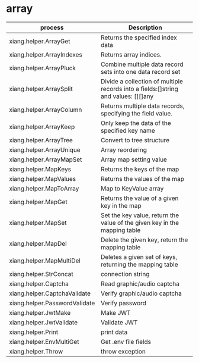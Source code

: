 # array

| process                       | Description                                                                        |
| ----------------------------- | ---------------------------------------------------------------------------------- |
| xiang.helper.ArrayGet         | Returns the specified index data                                                   |
| xiang.helper.ArrayIndexes     | Returns array indices.                                                             |
| xiang.helper.ArrayPluck       | Combine multiple data record sets into one data record set                         |
| xiang.helper.ArraySplit       | Divide a collection of multiple records into a fields:[]string and values: [][]any |
| xiang.helper.ArrayColumn      | Returns multiple data records, specifying the field value.                         |
| xiang.helper.ArrayKeep        | Only keep the data of the specified key name                                       |
| xiang.helper.ArrayTree        | Convert to tree structure                                                          |
| xiang.helper.ArrayUnique      | Array reordering                                                                   |
| xiang.helper.ArrayMapSet      | Array map setting value                                                            |
| xiang.helper.MapKeys          | Returns the keys of the map                                                        |
| xiang.helper.MapValues ​​     | Returns the values ​​of the map                                                    |
| xiang.helper.MapToArray       | Map to KeyValue array                                                              |
| xiang.helper.MapGet           | Returns the value of a given key in the map                                        |
| xiang.helper.MapSet           | Set the key value, return the value of the given key in the mapping table          |
| xiang.helper.MapDel           | Delete the given key, return the mapping table                                     |
| xiang.helper.MapMultiDel      | Deletes a given set of keys, returning the mapping table                           |
| xiang.helper.StrConcat        | connection string                                                                  |
| xiang.helper.Captcha          | Read graphic/audio captcha                                                         |
| xiang.helper.CaptchaValidate  | Verify graphic/audio captcha                                                       |
| xiang.helper.PasswordValidate | Verify password                                                                    |
| xiang.helper.JwtMake          | Make JWT                                                                           |
| xiang.helper.JwtValidate      | Validate JWT                                                                       |
| xiang.helper.Print            | print data                                                                         |
| xiang.helper.EnvMultiGet      | Get .env file fields                                                               |
| xiang.helper.Throw            | throw exception                                                                    |

<Div style={{ display: "flex", justifyContent: "space-between" }}>
  <Link
    type="prev"
    title="Process Control"
    link="Manual/Process/Process Control"
  ></Link>
  <Link type="next" title="String" link="Manual/Process/String"></Link>
</Div>
